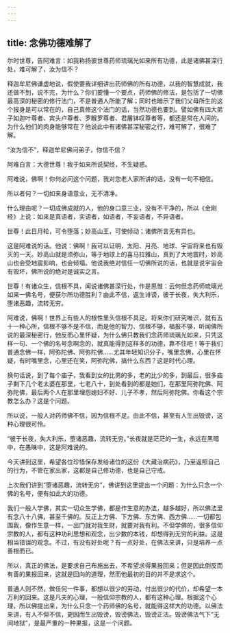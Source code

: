 ```yaml
---
---
---
```

title: 念佛功德难解了
---





尔时世尊，告阿难言：如我称扬彼世尊药师琉璃光如来所有功德，此是诸佛甚深行处，难可解了，汝为信不？


释迦牟尼佛谦虚地说，假使要我详细讲出药师佛的所有功德，以我的智慧成就，我还做不到，说不完，为什么？你们要懂一个要点，药师佛的修法，是包括了一切佛最高深的秘密的修行法门，不是普通人所能了解；同时也暗示了我们父母所生的这个报身是可以常在的，自己真修这个法门的话，当然功德也要到。譬如佛有四大弟子如迦叶尊者、宾头卢尊者、罗睺罗尊者、君屠钵叹尊者等，都还是常在人间的。为什么他们的肉身能够常在？他说此中有诸佛甚深秘密之行，难可解了，很难了解。

“汝为信不”，释迦牟尼佛问弟子，你信不信？


阿难白言：大德世尊！我于如来所说契经，不生疑惑。


阿难说，佛啊！你何必问这个问题，我对您老人家所讲的话，没有一句不相信。


所以者何？一切如来身语意业，无不清净。


什么理由呢？一切成佛成就的人，他的身口意三业，没有不干净的，所以《金刚经》上说：如来是真语者，实语者，如语者，不妄语者，不异语者。


世尊！此日月轮，可令堕落；妙高山王，可使倾动；诸佛所言无有异也。


这是阿难说的话。他说：佛啊！我可以证明，太阳、月亮、地球、宇宙将来也有毁灭的一天。妙高山就是须弥山，等于地球上的喜马拉雅山，真到了大地震时，妙高山也会受地震影响，也会倾塌。他说我绝对信任一切佛所说的话，也就是说宇宙会有毁坏，佛所说的绝对是诚实之言。


世尊！有诸众生，信根不具，闻说诸佛甚深行处，作是思惟：云何但念药师琉璃光如来一佛名号，便获尔所功德胜利？由此不信，返生诽谤，彼于长夜，失大利乐，堕诸恶趣，流转无穷。


阿难说，佛啊！世界上有些人的根性里头信根不具足。将来你们研究唯识，就有五十一种心所，信根不够不是不信，而是他的智力、信根不够，福报不够，听闻佛所说的最深秘密行，他反而心里怀疑，为什么佛只教我们念药师琉璃光如来，只凭这样一句、一个佛的名号念啊念的，就真能得到这样多的功德，靠不住吧！等于我们普通念佛一样，阿弥陀佛、阿弥陀佛……尤其年轻知识分子，嘴里念佛，心里在怀疑，有时嘴里念，心里还在笑，阿弥陀佛，搞什么东西？这是时代心理。

换句话说，到了每个庙子，我看到女的比男的多，老的比少的多，到最后，很多庙子剩下几个老太婆在那里，七老八十，到处看到的都是她们，在那里阿弥陀佛、阿弥陀佛，最后两个人在那里埋怨媳妇不好、儿子不孝，然后阿弥陀佛。你看这个宗教怎么办？这是个问题。

所以说，一般人对药师佛不信，因为信根不足。由此不信，甚至有人生出毁谤，这种心理很可怜。

“彼于长夜，失大利乐，堕诸恶趣，流转无穷。”长夜就是茫茫的一生，永远在黑暗中，在愚昧中，这是阿难说的。

今天讲到这里，希望各位珍惜保存发给诸位的这份《大藏治病药》，乃至返照自己的行为，不管在家出家，这都是自己修功德，也是自己守戒。

上次我们讲到“堕诸恶趣，流转无穷”，佛讲到这里提出一个问题：为什么只念一个佛的名号，便有如此大的功德。

我们一般人学佛，其实一切众生学佛，都是作生意的办法，越多越好，所以佛法里有念八十八佛，甚至千佛的。反正上方佛、下方佛、东方佛、西方佛……一切都包围我，像作生意一样，一出门就对我生财，就要对我有利。不但学佛的，很多信仰宗教的人，都有这种功利思想和观念，出少数的本钱，却想得到无穷的利益。这是相当错误的观念。不过，有没有好处呢？有一点好处，在佛法来讲，只是培养一点善根而已。

所以，真正的佛法，是要求自己布施出去，不希望求得果报回来；但是因此倒反而有善的果报回来，这就是回向的道理，然而他最初的目的并不是求这个。

普通人则不然，做任何一件事，都想以很少的劳动，付出很少的代价，却希望一本万利的回来。这是凡夫的心理，一般信仰宗教的人，都有这种心理。根据这个心理，所以佛提出来，为什么只念一个药师佛的名号，就能得这样大的功德。以佛法来讲，有人不但不信，更因而生出毁谤，毁谤佛法，毁谤正法。毁谤佛法气下“无间地狱”，是最严重的一种果报，这是一个问题。